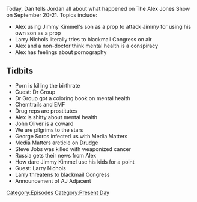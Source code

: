 {{DEFAULTSORT:
    #_EPISODE_0085:September 20-21, 2017
}}{{Episode
    | title             = September 20-21, 2017
    | caption           = Listen to this episode on [https://knowledgefight.libsyn.com/knowledge-fight-sept-20-21-2017 Libsyn] [https://open.spotify.com/episode/2Vb6SLcavZDqoMb9oPW8FS Spotify]
    | episodeNumber     = 85
    | length            = 01:34:04
    | airDate           = September 22, 2017
    | coverageStartDate = September 20, 2017
    | coverageEndDate   = September 21, 2017
    | episodeType       = [[:Category:Present Day|Present Day]]
    | appearance        = [[Dr Group]], [[John Oliver]], [[George Soros]], [[Jimmy Kimmel]], [[Larry Nichols]]
    | beverage          = Surprisingly salty Kickstart
    | previousEpisode   = [[84: December 21, 2012]]
    | nextEpisode       = [[86: September 22, 2017]]
}}

{{Stub}}

Today, Dan tells Jordan all about what happened on The Alex Jones Show on September 20-21. Topics include:

*Alex using Jimmy Kimmel's son as a prop to attack Jimmy for using his own son as a prop
*Larry Nichols literally tries to blackmail Congress on air
*Alex and a non-doctor think mental health is a conspiracy
*Alex has feelings about pornography

==Tidbits==

*Porn is killing the birthrate
*Guest: Dr Group
*Dr Group got a coloring book on mental health
*Chemtrails and EMF
*Drug reps are prostitutes
*Alex is shitty about mental health
*John Oliver is a coward
*We are pilgrims to the stars
*George Soros infected us with Media Matters
*Media Matters areticle on Drudge
*Steve Jobs was killed with weaponized cancer
*Russia gets their news from Alex
*How dare Jimmy Kimmel use his kids for a point
*Guest: Larry Nichols
*Larry threatens to blackmail Congress
*Announcement of AJ Adjacent

[[Category:Episodes]]
[[Category:Present Day]]
